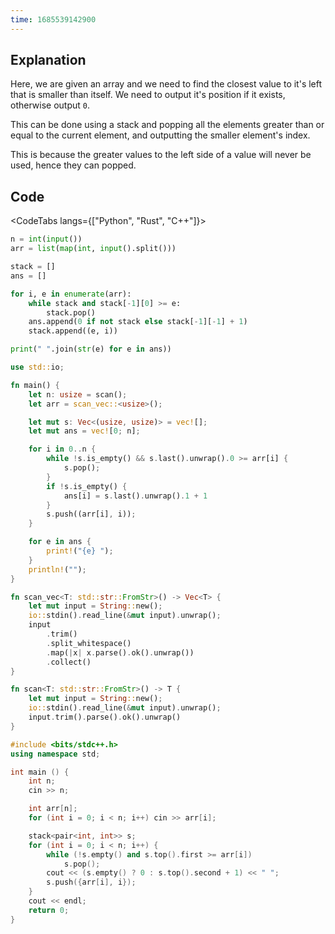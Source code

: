 ---
time: 1685539142900
---

## Explanation

Here, we are given an array and we need to find the closest value to it's left that is smaller than itself. We need to output it's position if it exists, otherwise output `0`.

This can be done using a stack and popping all the elements greater than or equal to the current element, and outputting the smaller element's index.

This is because the greater values to the left side of a value will never be used, hence they can popped.

## Code

<CodeTabs langs={["Python", "Rust", "C++"]}>

```python
n = int(input())
arr = list(map(int, input().split()))

stack = []
ans = []

for i, e in enumerate(arr):
    while stack and stack[-1][0] >= e:
        stack.pop()
    ans.append(0 if not stack else stack[-1][-1] + 1)
    stack.append((e, i))

print(" ".join(str(e) for e in ans))
```

```rust
use std::io;

fn main() {
    let n: usize = scan();
    let arr = scan_vec::<usize>();

    let mut s: Vec<(usize, usize)> = vec![];
    let mut ans = vec![0; n];

    for i in 0..n {
        while !s.is_empty() && s.last().unwrap().0 >= arr[i] {
            s.pop();
        }
        if !s.is_empty() {
            ans[i] = s.last().unwrap().1 + 1
        }
        s.push((arr[i], i));
    }

    for e in ans {
        print!("{e} ");
    }
    println!("");
}

fn scan_vec<T: std::str::FromStr>() -> Vec<T> {
    let mut input = String::new();
    io::stdin().read_line(&mut input).unwrap();
    input
        .trim()
        .split_whitespace()
        .map(|x| x.parse().ok().unwrap())
        .collect()
}

fn scan<T: std::str::FromStr>() -> T {
    let mut input = String::new();
    io::stdin().read_line(&mut input).unwrap();
    input.trim().parse().ok().unwrap()
}
```

```cpp
#include <bits/stdc++.h>
using namespace std;

int main () {
    int n;
    cin >> n;

    int arr[n];
    for (int i = 0; i < n; i++) cin >> arr[i];

    stack<pair<int, int>> s;
    for (int i = 0; i < n; i++) {
        while (!s.empty() and s.top().first >= arr[i])
            s.pop();
        cout << (s.empty() ? 0 : s.top().second + 1) << " ";
        s.push({arr[i], i});
    }
    cout << endl;
    return 0;
}
```

</CodeTabs>
